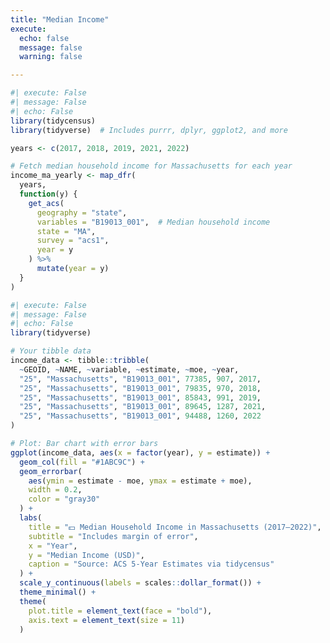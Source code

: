 ```yaml
---
title: "Median Income"
execute: 
  echo: false
  message: false
  warning: false

---
```


```r
#| execute: False
#| message: False
#| echo: False
library(tidycensus)
library(tidyverse)  # Includes purrr, dplyr, ggplot2, and more

years <- c(2017, 2018, 2019, 2021, 2022)

# Fetch median household income for Massachusetts for each year
income_ma_yearly <- map_dfr(
  years,
  function(y) {
    get_acs(
      geography = "state",
      variables = "B19013_001",  # Median household income
      state = "MA",
      survey = "acs1",
      year = y
    ) %>%
      mutate(year = y)
  }
)

```


```r
#| execute: False
#| message: False
#| echo: False
library(tidyverse)

# Your tibble data
income_data <- tibble::tribble(
  ~GEOID, ~NAME, ~variable, ~estimate, ~moe, ~year,
  "25", "Massachusetts", "B19013_001", 77385, 907, 2017,
  "25", "Massachusetts", "B19013_001", 79835, 970, 2018,
  "25", "Massachusetts", "B19013_001", 85843, 991, 2019,
  "25", "Massachusetts", "B19013_001", 89645, 1287, 2021,
  "25", "Massachusetts", "B19013_001", 94488, 1260, 2022
)

# Plot: Bar chart with error bars
ggplot(income_data, aes(x = factor(year), y = estimate)) +
  geom_col(fill = "#1ABC9C") +
  geom_errorbar(
    aes(ymin = estimate - moe, ymax = estimate + moe),
    width = 0.2,
    color = "gray30"
  ) +
  labs(
    title = "💵 Median Household Income in Massachusetts (2017–2022)",
    subtitle = "Includes margin of error",
    x = "Year",
    y = "Median Income (USD)",
    caption = "Source: ACS 5-Year Estimates via tidycensus"
  ) +
  scale_y_continuous(labels = scales::dollar_format()) +
  theme_minimal() +
  theme(
    plot.title = element_text(face = "bold"),
    axis.text = element_text(size = 11)
  )

```